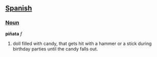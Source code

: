 ==[[Spanish]]==

===[[Noun]]===

'''piñata''' ''f''

#doll filled with candy, that gets hit with a hammer or a stick during birthday parties until the candy falls out.